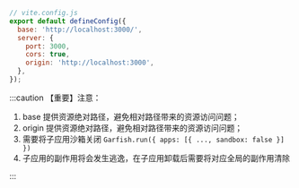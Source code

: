 
```js
// vite.config.js
export default defineConfig({
  base: 'http://localhost:3000/',
  server: {
    port: 3000,
    cors: true,
    origin: 'http://localhost:3000',
  },
});
```

:::caution 【重要】注意：
1. base 提供资源绝对路径，避免相对路径带来的资源访问问题；
2. origin 提供资源绝对路径，避免相对路径带来的资源访问问题；
3. 需要将子应用沙箱关闭 `Garfish.run({ apps: [{ ..., sandbox: false }] })`
4. 子应用的副作用将会发生逃逸，在子应用卸载后需要将对应全局的副作用清除

:::
